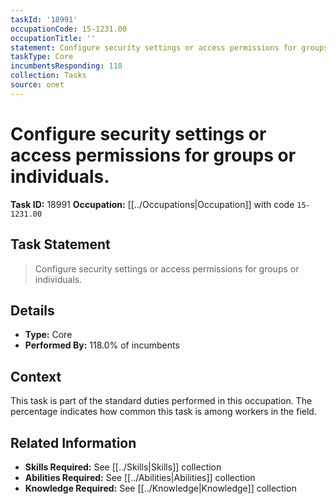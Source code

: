 ```yaml
---
taskId: '18991'
occupationCode: 15-1231.00
occupationTitle: ''
statement: Configure security settings or access permissions for groups or individuals.
taskType: Core
incumbentsResponding: 118
collection: Tasks
source: onet
---
```

# Configure security settings or access permissions for groups or individuals.

**Task ID:** 18991
**Occupation:** [[../Occupations|Occupation]] with code `15-1231.00`

## Task Statement

> Configure security settings or access permissions for groups or individuals.

## Details

- **Type:** Core
- **Performed By:** 118.0% of incumbents

## Context

This task is part of the standard duties performed in this occupation. The percentage indicates how common this task is among workers in the field.

## Related Information

- **Skills Required:** See [[../Skills|Skills]] collection
- **Abilities Required:** See [[../Abilities|Abilities]] collection
- **Knowledge Required:** See [[../Knowledge|Knowledge]] collection

